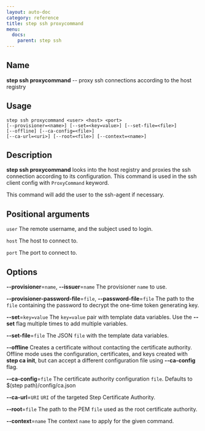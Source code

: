 ```yaml
---
layout: auto-doc
category: reference
title: step ssh proxycommand
menu:
  docs:
    parent: step ssh
---
```


## Name
**step ssh proxycommand** -- proxy ssh connections according to the host registry

## Usage

```raw
step ssh proxycommand <user> <host> <port>
[--provisioner=<name>] [--set=<key=value>] [--set-file=<file>]
[--offline] [--ca-config=<file>]
[--ca-url=<uri>] [--root=<file>] [--context=<name>]
```

## Description

**step ssh proxycommand** looks into the host registry
and proxies the ssh connection according to its configuration. This command
is used in the ssh client config with `ProxyCommand` keyword.

This command will add the user to the ssh-agent if necessary.

## Positional arguments

`user`
The remote username, and the subject used to login.

`host`
The host to connect to.

`port`
The port to connect to.

## Options


**--provisioner**=`name`, **--issuer**=`name`
The provisioner `name` to use.

**--provisioner-password-file**=`file`, **--password-file**=`file`
The path to the `file` containing the password to decrypt the one-time token
generating key.

**--set**=`key=value`
The `key=value` pair with template data variables. Use the **--set** flag multiple times to add multiple variables.

**--set-file**=`file`
The JSON `file` with the template data variables.

**--offline**
Creates a certificate without contacting the certificate authority. Offline mode
uses the configuration, certificates, and keys created with **step ca init**,
but can accept a different configuration file using **--ca-config** flag.

**--ca-config**=`file`
The certificate authority configuration `file`. Defaults to
$(step path)/config/ca.json

**--ca-url**=`URI`
`URI` of the targeted Step Certificate Authority.

**--root**=`file`
The path to the PEM `file` used as the root certificate authority.

**--context**=`name`
The context `name` to apply for the given command.

